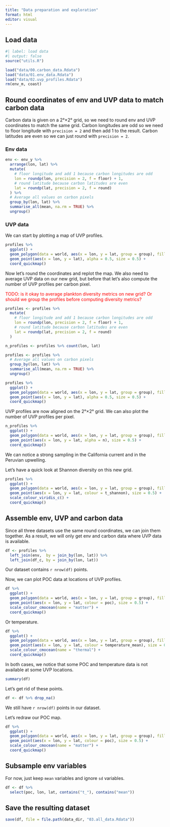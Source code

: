 ```yaml
---
title: "Data preparation and exploration"
format: html
editor: visual
---
```


## Load data

```r
#| label: load data
#| output: false
source("utils.R")

load("data/00.carbon_data.Rdata")
load("data/01.env_data.Rdata")
load("data/02.uvp_profiles.Rdata")
rm(env_m, coast)
```

## Round coordinates of env and UVP data to match carbon data

Carbon data is given on a 2°×2° grid, so we need to round env and UVP coordinates to match the same grid. Carbon longitudes are odd so we need to floor longitude with `precision = 2` and then add 1 to the result. Carbon latitudes are even so we can just round with `precision = 2`.

### Env data

```r
env <- env_y %>%
  arrange(lon, lat) %>%
  mutate(
    # floor longitude and add 1 because carbon longitudes are odd
    lon = roundp(lon, precision = 2, f = floor) + 1,
    # round latitude because carbon latitudes are even
    lat = roundp(lat, precision = 2, f = round)
  ) %>%
  # Average all values on carbon pixels
  group_by(lon, lat) %>%
  summarise_all(mean, na.rm = TRUE) %>%
  ungroup()
```

### UVP data

We can start by plotting a map of UVP profiles.

```r
profiles %>% 
  ggplot() +
  geom_polygon(data = world, aes(x = lon, y = lat, group = group), fill = "gray") +
  geom_point(aes(x = lon, y = lat), alpha = 0.5, size = 0.5) +
  coord_quickmap()
```

Now let’s round the coordinates and replot the map. We also need to average UVP data on our new grid, but before that let’s also compute the number of UVP profiles per carbon pixel.

[TODO: is it okay to average plankton diversity metrics on new grid? Or should we group the profiles before computing diversity metrics?]{style="color: red;"}

```r
profiles <- profiles %>%
  mutate(
    # floor longitude and add 1 because carbon longitudes are odd
    lon = roundp(lon, precision = 2, f = floor) + 1,
    # round latitude because carbon latitudes are even
    lat = roundp(lat, precision = 2, f = round)
  )

n_profiles <- profiles %>% count(lon, lat)

profiles <- profiles %>% 
  # Average all values on carbon pixels
  group_by(lon, lat) %>%
  summarise_all(mean, na.rm = TRUE) %>%
  ungroup()

profiles %>% 
  ggplot() +
  geom_polygon(data = world, aes(x = lon, y = lat, group = group), fill = "gray") +
  geom_point(aes(x = lon, y = lat), alpha = 0.5, size = 0.5) +
  coord_quickmap()
```

UVP profiles are now aligned on the 2°×2° grid. We can also plot the number of UVP profiles per pixel.

```r
n_profiles %>% 
  ggplot() +
  geom_polygon(data = world, aes(x = lon, y = lat, group = group), fill = "gray") +
  geom_point(aes(x = lon, y = lat, alpha = n), size = 0.5) + 
  coord_quickmap()
```

We can notice a strong sampling in the California current and in the Peruvian upwelling.

Let’s have a quick look at Shannon diversity on this new grid.

```r
profiles %>% 
  ggplot() +
  geom_polygon(data = world, aes(x = lon, y = lat, group = group), fill = "gray") +
  geom_point(aes(x = lon, y = lat, colour = t_shannon), size = 0.5) +
  scale_colour_viridis_c() +
  coord_quickmap()
```

## Assemble env, UVP and carbon data

Since all three datasets use the same round coordinates, we can join them together. As a result, we will only get env and carbon data where UVP data is available.

```r
df <- profiles %>%
  left_join(env,  by = join_by(lon, lat)) %>%
  left_join(df_c, by = join_by(lon, lat))
```

Our dataset contains `r nrow(df)` points.

Now, we can plot POC data at locations of UVP profiles.

```r
df %>%
  ggplot() +
  geom_polygon(data = world, aes(x = lon, y = lat, group = group), fill = "gray") +
  geom_point(aes(x = lon, y = lat, colour = poc), size = 0.5) +
  scale_colour_cmocean(name = "matter") +
  coord_quickmap()
```

Or temperature.

```r
df %>%
  ggplot() +
  geom_polygon(data = world, aes(x = lon, y = lat, group = group), fill = "gray") +
  geom_point(aes(x = lon, y = lat, colour = temperature_mean), size = 0.5) +
  scale_colour_cmocean(name = "thermal") +
  coord_quickmap()
```

In both cases, we notice that some POC and temperature data is not available at some UVP locations.

```r
summary(df)
```

Let’s get rid of these points.

```r
df <- df %>% drop_na()
```

We still have `r nrow(df)` points in our dataset.

Let’s redraw our POC map.

```r
df %>%
  ggplot() +
  geom_polygon(data = world, aes(x = lon, y = lat, group = group), fill = "gray") +
  geom_point(aes(x = lon, y = lat, colour = poc), size = 0.5) +
  scale_colour_cmocean(name = "matter") +
  coord_quickmap()
```

## Subsample env variables

For now, just keep `mean` variables and ignore `sd` variables.

```r
df <- df %>% 
  select(poc, lon, lat, contains("t_"), contains("mean"))
```

## Save the resulting dataset

```r
save(df, file = file.path(data_dir, "03.all_data.Rdata"))
```
